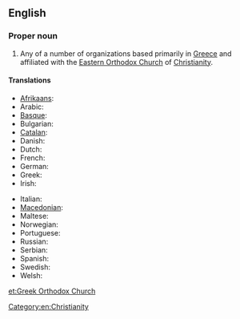==English==

===Proper noun===
{{wikipedia}}
{{en-proper noun|head=[[Greek]] [[Orthodox Church]]}}

# Any of a number of organizations based primarily in [[Greece]] and affiliated with the [[Eastern Orthodox Church]] of [[Christianity]].

====Translations====
{{trans-top|Greek Orthodox Church}}
* [[Afrikaans]]: {{t|af|Grieks-Ortodokse Kerk}}
* Arabic: {{t|ar|الكنيسة الأرثوذكسية اليونانية|tr=al-Knysh al-ʼRthwdhksyh al-Ywnānyh|sc=Arab}}
* [[Basque]]: {{t|eu|Greziako Eliza Ortodoxoa}}
* Bulgarian: {{t|bg|Гръцката православна църква|tr=Grŭtskata pravoslavna tsŭrkva|sc=Cyrl}}
* [[Catalan]]: {{t|ca|Església ortodoxa grega}}
* Danish: {{t|da|Græsk-ortodokse kirke}}
* Dutch: {{t|nl|Grieks-orthodoxe Kerk}}
* French: {{t|fr|Eglise orthodoxe grecque}}
* German: {{t-|de|Griechisch-Orthodoxe Kirche|f}}
* Greek: {{t|el|Ελληνορθόδοξη Εκκλησία|f|tr=Ellinorthódoxi Ekklisía|sc=Grek}}
* Irish: {{t|ga|Eaglais Cheartchreidmheach na Gréige}}
{{trans-mid}}
* Italian: {{t|it|Chiesa greco-ortodossa}}
* [[Macedonian]]: {{t|mk|Грчка православна црква|f|tr=G'rčka pravoslávna c'rkva}}
* Maltese: {{t|mt|Knisja Ortodossa Griega}}
* Norwegian: {{t|no|Gresk ortodokse kirke}}
* Portuguese: {{t|pt|Igreja Ortodoxa grega}}
* Russian: {{t|ru|Греческая Православная Церковь|f|tr=Grečeskaja Pravoslávnaja Cérkov'|sc=Cyrl}}
* Serbian: {{t|sr|Грчка православна црква|tr=Grčka pravoslavna crkva|sc=Cyrl}}
* Spanish: {{t|es|Iglesia ortodoxa griega}}
* Swedish: {{t|sv|Grekisk-ortodoxa kyrkan}}
* Welsh: {{t|cy|Eglwys Uniongred Groeg}}
{{trans-bottom}}

[[Category:en:Christianity]]

[[et:Greek Orthodox Church]]